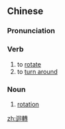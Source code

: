 {{also|回轉|回转}}
==Chinese==
{{zh-forms|s=回转|t2=回轉}}

===Pronunciation===
{{zh-pron
|m=huízhuǎn
|c=wui4 zyun2
|mn=hôe-tńg
|cat=v,n
}}

===Verb===
{{zh-verb}}

# to [[rotate]]
# to [[turn around]]

===Noun===
{{zh-noun}}

# [[rotation]]

[[zh:迴轉]]